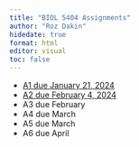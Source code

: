 ```yaml
---
title: "BIOL 5404 Assignments"
author: "Roz Dakin"
hidedate: true
format: html
editor: visual
toc: false
---
```


-   [A1 due January 21, 2024](assignment_1.html)
-   [A2 due February 4, 2024](assignment_2.html)
-   A3 due February
-   A4 due March
-   A5 due March
-   A6 due April
